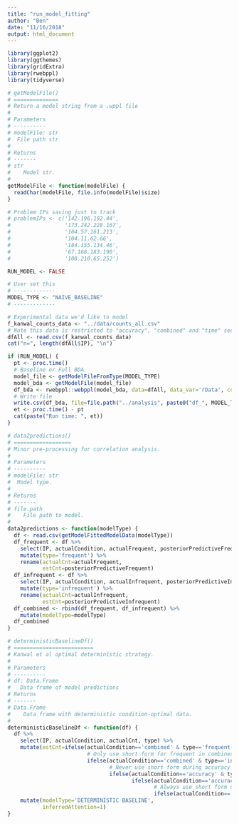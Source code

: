 ```yaml
---
title: "run_model_fitting"
author: "Ben"
date: "11/16/2018"
output: html_document
---
```


```r
library(ggplot2)
library(ggthemes)
library(gridExtra)
library(rwebppl)
library(tidyverse)
```

```r
# getModelFile()
# ==============
# Return a model string from a .wppl file
#
# Parameters
# ----------
# modelFile: str
#  File path str
# 
# Returns
# -------
# str
#    Model str.
#
getModelFile <- function(modelFile) {
  readChar(modelFile, file.info(modelFile)$size)
}
```

```r
# Problem IPs saving just to track
# problemIPs <- c('142.196.192.44', 
#                 '173.242.228.167',
#                 '104.57.161.213',
#                 '104.11.62.66',
#                 '184.155.134.46',
#                 '67.168.183.190',
#                 '108.210.65.252')
```

```r
RUN_MODEL <- FALSE

# User set this
# -------------
MODEL_TYPE <- "NAIVE_BASELINE"
# -------------

# Experimental data we'd like to model
f_kanwal_counts_data <- "../data/counts_all.csv"
# Note this data is restricted to "accuracy", "combined" and "time" sections.
dfAll <- read.csv(f_kanwal_counts_data)
cat("n=", length(dfAll$IP), "\n")

if (RUN_MODEL) {
  pt <- proc.time()
  # Baseline or Full BDA
  model_file <- getModelFileFromType(MODEL_TYPE)
  model_bda <- getModelFile(model_file)
  df_bda <- rwebppl::webppl(model_bda, data=dfAll, data_var='rData', cores=4)
  # Write file
  write.csv(df_bda, file=file.path("../analysis", paste0("df_", MODEL_TYPE, ".csv")))
  et <- proc.time() - pt
  cat(paste("Run time: ", et))
}
```


```r
# data2predictions()
# ==================
# Minor pre-processing for correlation analysis.
#
# Parameters
# ----------
# modelFile: str
#  Model type.
# 
# Returns
# -------
# file.path
#    File path to model.
#
data2predictions <- function(modelType) {
  df <- read.csv(getModelFittedModelData(modelType))
  df_frequent <- df %>%
    select(IP, actualCondition, actualFrequent, posteriorPredictiveFrequent, inferredAttention) %>%
    mutate(type='frequent') %>%
    rename(actualCnt=actualFrequent,
           estCnt=posteriorPredictiveFrequent)
  df_infrequent <- df %>%
    select(IP, actualCondition, actualInfrequent, posteriorPredictiveInfrequent, inferredAttention) %>%
    mutate(type='infrequent') %>%
    rename(actualCnt=actualInfrequent,
           estCnt=posteriorPredictiveInfrequent)
  df_combined <- rbind(df_frequent, df_infrequent) %>%
    mutate(modelType=modelType)
  df_combined
}

# deterministicBaselineDf()
# =========================
# Kanwal et al optimal deterministic strategy.
#
# Parameters
# ----------
# df: Data.Frame
#   Data frame of model predictions
# Returns
# -------
# Data.Frame
#    Data frame with deterministic condition-optimal data.
#
deterministicBaselineDf <- function(df) {
  df %>%
    select(IP, actualCondition, actualCnt, type) %>%
    mutate(estCnt=ifelse(actualCondition=='combined' & type=='frequent', 24,
                         # Only use short form for frequent in combined
                         ifelse(actualCondition=='combined' & type=='infrequent', 0,
                                # Never use short form during accuracy
                                ifelse(actualCondition=='accuracy' & type=='frequent', 0,
                                       ifelse(actualCondition=='accuracy' & type=='infrequent', 0,
                                              # Always use short form during time
                                              ifelse(actualCondition=='time' & type=='frequent', 48, 16)))))) %>%
    mutate(modelType='DETERMINISTIC BASELINE',
           inferredAttention=1)
}
```
